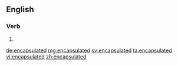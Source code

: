 ==English==

===Verb===
{{head|en}}

# {{en-past of|encapsulate}}

[[de:encapsulated]]
[[mg:encapsulated]]
[[sv:encapsulated]]
[[ta:encapsulated]]
[[vi:encapsulated]]
[[zh:encapsulated]]